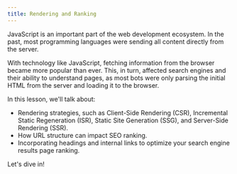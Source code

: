 ```yaml
---
title: Rendering and Ranking
---
```


JavaScript is an important part of the web development ecosystem. In the past, most programming languages were sending all content directly from the server.

With technology like JavaScript, fetching information from the browser became more popular than ever. This, in turn, affected search engines and their
ability to understand pages, as most bots were only parsing the initial HTML from the server and loading it to the browser.

In this lesson, we'll talk about:

- Rendering strategies, such as Client-Side Rendering (CSR), Incremental
  Static Regeneration (ISR), Static Site Generation (SSG), and Server-Side
  Rendering (SSR).
- How URL structure can impact SEO ranking.
- Incorporating headings and internal links to optimize your search engine
  results page ranking.

Let's dive in!
